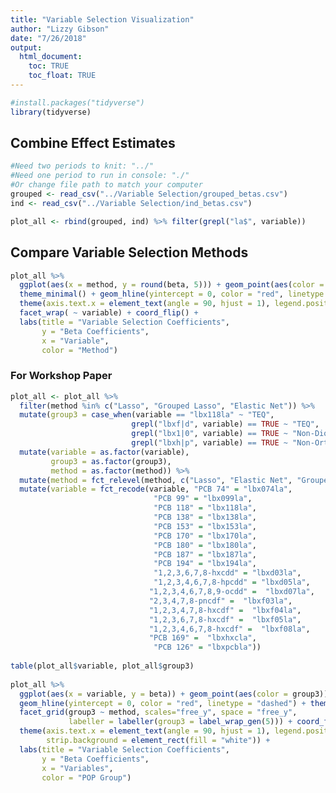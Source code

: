 ```yaml
---
title: "Variable Selection Visualization"
author: "Lizzy Gibson"
date: "7/26/2018"
output: 
  html_document:
    toc: TRUE
    toc_float: TRUE
---
```


```r
#install.packages("tidyverse")
library(tidyverse)
```

## Combine Effect Estimates

```r
#Need two periods to knit: "../"
#Need one period to run in console: "./"
#Or change file path to match your computer
grouped <- read_csv("../Variable Selection/grouped_betas.csv")
ind <- read_csv("../Variable Selection/ind_betas.csv")

plot_all <- rbind(grouped, ind) %>% filter(grepl("la$", variable)) 
```

## Compare Variable Selection Methods

```r
plot_all %>%
  ggplot(aes(x = method, y = round(beta, 5))) + geom_point(aes(color = method)) +
  theme_minimal() + geom_hline(yintercept = 0, color = "red", linetype = "dashed") +
  theme(axis.text.x = element_text(angle = 90, hjust = 1), legend.position = "none") +
  facet_wrap( ~ variable) + coord_flip() + 
  labs(title = "Variable Selection Coefficients", 
       y = "Beta Coefficients",
       x = "Variable", 
       color = "Method")
```

### For Workshop Paper

```r
plot_all <- plot_all %>%
  filter(method %in% c("Lasso", "Grouped Lasso", "Elastic Net")) %>%   
  mutate(group3 = case_when(variable == "lbx118la" ~ "TEQ",
                           grepl("lbxf|d", variable) == TRUE ~ "TEQ",
                           grepl("lbx1|0", variable) == TRUE ~ "Non-Dioxin-like PCB",
                           grepl("lbxh|p", variable) == TRUE ~ "Non-Ortho PCB")) %>% 
  mutate(variable = as.factor(variable),
         group3 = as.factor(group3),
         method = as.factor(method)) %>% 
  mutate(method = fct_relevel(method, c("Lasso", "Elastic Net", "Grouped Lasso"))) %>% 
  mutate(variable = fct_recode(variable, "PCB 74" = "lbx074la",
                                "PCB 99" = "lbx099la",
                                "PCB 118" = "lbx118la",
                                "PCB 138" = "lbx138la",
                                "PCB 153" = "lbx153la",
                                "PCB 170" = "lbx170la",
                                "PCB 180" = "lbx180la",
                                "PCB 187" = "lbx187la",
                                "PCB 194" = "lbx194la",
                                "1,2,3,6,7,8-hxcdd" = "lbxd03la",
                                "1,2,3,4,6,7,8-hpcdd" = "lbxd05la",
                               "1,2,3,4,6,7,8,9-ocdd" =  "lbxd07la",
                               "2,3,4,7,8-pncdf" =  "lbxf03la",
                               "1,2,3,4,7,8-hxcdf" =  "lbxf04la",
                               "1,2,3,6,7,8-hxcdf" =  "lbxf05la",
                               "1,2,3,4,6,7,8-hxcdf" =  "lbxf08la",
                               "PCB 169" =  "lbxhxcla",
                                "PCB 126" = "lbxpcbla"))
  
table(plot_all$variable, plot_all$group3)                       
     
plot_all %>% 
  ggplot(aes(x = variable, y = beta)) + geom_point(aes(color = group3)) +
  geom_hline(yintercept = 0, color = "red", linetype = "dashed") + theme_test() +
  facet_grid(group3 ~ method, scales="free_y", space = "free_y",
             labeller = labeller(group3 = label_wrap_gen(5))) + coord_flip() +
  theme(axis.text.x = element_text(angle = 90, hjust = 1), legend.position = "bottom",
        strip.background = element_rect(fill = "white")) +
  labs(title = "Variable Selection Coefficients", 
       y = "Beta Coefficients",
       x = "Variables", 
       color = "POP Group")
```

